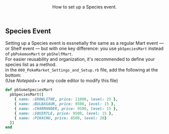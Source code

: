 <Header title="Species Event Setup">
  How to set up a Species event.
</Header>

## Species Event
Setting up a Species event is essnetially the same as a regular Mart event — or Shelf event — but with one key difference: you use `pbSpeciesMart` instead of `pbPokemonMart` or `pbShelfMart`.
<br/>
For easier reusability and organization, it's recommended to define your species list as a method.
<br/>
in the `000_PokeMarket_Settings_and_Setup.rb` file, add the following at the bottom:
<br/>(Use *Notepad++* or any code editor to modify this file)

```ruby
def pbSomeSpeciesMart
  pbSpeciesMart([
    { name: :GROWLITHE, price: 11000, level: 25 },
    { name: :BULBASAUR, price: 9500, level: 15 },
    { name: :CHARMANDER, price: 9500, level: 15 },
    { name: :SQUIRTLE, price: 9500, level: 15 },
    { name: :PIKACHU, price: 8500, level: 20}
  ])
end 
```